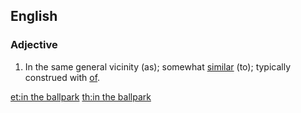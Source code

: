 ==English==

===Adjective===
{{head|en|adjective|head=[[in]] [[the]] [[ballpark]]}}

# {{lb|en|figuratively}} In the same general vicinity (as); somewhat [[similar]] (to); <span class="use-with-mention">typically construed with <span class="mention">[[of]]</span></span>.

[[et:in the ballpark]]
[[th:in the ballpark]]